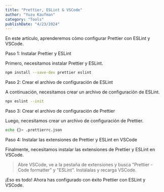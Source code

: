 ```yaml
---
title: "Prettier, ESLint & VSCode"
author: "Yuzu Kaufman"
category: "Tools"
publishDate: "4/23/2024"
---
```


<Parrafo>En este artículo, aprenderemos cómo configurar Prettier con ESLint y VSCode.</Parrafo>

<SubSeccion>Paso 1: Instalar Prettier y ESLint</SubSeccion>

<Parrafo>Primero, necesitamos instalar Prettier y ESLint.</Parrafo>

```bash
npm install --save-dev prettier eslint
```

<SubSeccion>Paso 2: Crear el archivo de configuración de ESLint</SubSeccion>

<Parrafo>A continuación, necesitamos crear un archivo de configuración de ESLint.</Parrafo>

```bash
npx eslint --init
```

<SubSeccion>Paso 3: Crear el archivo de configuración de Prettier</SubSeccion>

Luego, necesitamos crear un archivo de configuración de Prettier.

```bash
echo {}> .prettierrc.json
```

<SubSeccion>Paso 4: Instalar las extensiones de Prettier y ESLint en VSCode</SubSeccion>

<Parrafo>Finalmente, necesitamos instalar las extensiones de Prettier y ESLint en VSCode.</Parrafo>

<BlockQuote>
  Abre VSCode, ve a la pestaña de extensiones y busca "Prettier - Code formatter" y "ESLint". Instálalas y recarga VSCode.
</BlockQuote>

<Parrafo>¡Eso es todo! Ahora has configurado con éxito Prettier con ESLint y VSCode.</Parrafo>
